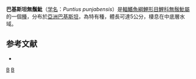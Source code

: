 {{Speciesbox
| genus = Puntius
| species = punjabensis
| image = Barbus punjaubensis Day 145.jpg
| status = NE
| status_system = IUCN3.1
| authority = [[Day|Day]], 1871
| synonyms = *''Barbus punjabensis''<br /><small>Day, 1871</small>
*''Barbus punjaubensis''<br /><small>Day, 1871</small>
*''Puntius punjaubensis''<br /><small>Day, 1871</small>
}}

'''巴基斯坦無鬚魮'''（[[学名|学名]]：''Puntius punjabensis''）是[[輻鰭魚綱|輻鰭魚綱]][[鯉形目|鯉形目]][[鯉科|鯉科]][[無鬚魮屬|無鬚魮屬]]的一個[[種|種]]，分布於[[亞洲|亞洲]][[巴基斯坦|巴基斯坦]]，為特有種，體長可達5公分，棲息在中底層水域。

==参考文献==
*{{FishBase_species|genus=Puntius|species=punjabensis|year=2011|month=12}}
{{taxonbar}}

[[Category:無鬚魮屬|B]]
[[Category:1871年描述的鱼类|B]]